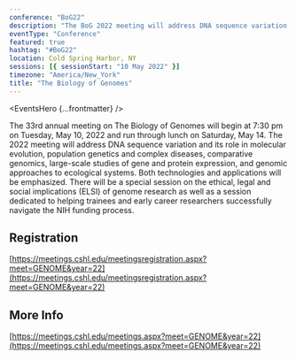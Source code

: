 ```yaml
---
conference: "BoG22"
description: "The BoG 2022 meeting will address DNA sequence variation and its role in molecular evolution, population genetics and complex diseases, comparative genomics, large-scale studies of gene and protein expression, and genomic approaches to ecological systems."
eventType: "Conference"
featured: true
hashtag: "#BoG22"
location: Cold Spring Harbor, NY
sessions: [{ sessionStart: "10 May 2022" }]
timezone: "America/New_York"
title: "The Biology of Genomes"
---
```


<EventsHero {...frontmatter} />

The 33rd annual meeting on The Biology of Genomes will begin at 7:30 pm on Tuesday, May 10, 2022 and run through lunch on Saturday, May 14. The 2022 meeting will address DNA sequence variation and its role in molecular evolution, population genetics and complex diseases, comparative genomics, large-scale studies of gene and protein expression, and genomic approaches to ecological systems. Both technologies and applications will be emphasized. There will be a special session on the ethical, legal and social implications (ELSI) of genome research as well as a session dedicated to helping trainees and early career researchers successfully navigate the NIH funding process.

## Registration

[https://meetings.cshl.edu/meetingsregistration.aspx?meet=GENOME&year=22](https://meetings.cshl.edu/meetingsregistration.aspx?meet=GENOME&year=22)

## More Info

[https://meetings.cshl.edu/meetings.aspx?meet=GENOME&year=22](https://meetings.cshl.edu/meetings.aspx?meet=GENOME&year=22)
